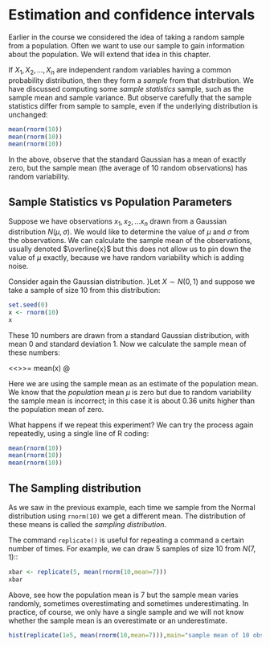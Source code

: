 # Estimation and confidence intervals

Earlier in the course we considered the idea of taking a random sample
from a population. Often we want to use our sample to gain information
about the population. We will extend that idea in this chapter.

If $X_1, X_2, \ldots, X_n$ are independent random variables having a
common probability distribution, then they form a *sample* from that
distribution.  We have discussed computing some *sample statistics*
sample, such as the sample mean and sample variance.  But observe
carefully that the sample statistics differ from sample to sample,
even if the underlying distribution is unchanged:

```{r}
mean(rnorm(10))
mean(rnorm(10))
mean(rnorm(10))
```

In the above, observe that the standard Gaussian has a mean of exactly
zero, but the sample mean (the average of 10 random observations) has
random variability.


## Sample Statistics vs Population Parameters


Suppose we have observations $x_1,x_2,\ldots x_n$ drawn from a
Gaussian distribution $N(\mu,\sigma)$.  We would like to determine the
value of $\mu$ and $\sigma$ from the observations.  We can calculate
the sample mean of the observations, usually denoted $\overline{x}$
but this does not allow us to pin down the value of $\mu$ exactly,
because we have random variability which is adding noise.

Consider again the Gaussian distribution. }Let $X \sim N(0,1)$ and
suppose we take a sample of size 10 from this distribution:

```{r}
set.seed(0)
x <- rnorm(10)
x
```

These 10 numbers are drawn from a standard Gaussian distribution, with
mean 0 and standard deviation 1.  Now we calculate the sample mean of
these numbers:
  
<<>>=
mean(x)
@  


Here we are using the sample mean as an estimate of the population
mean.  We know that the *population* mean $\mu$ is zero but due to
random variability the sample mean is incorrect; in this case it is
about 0.36 units higher than the population mean of zero.

What happens if we repeat this experiment?  We can try the process
again repeatedly, using a single line of R coding:
  
```{r}
mean(rnorm(10))
mean(rnorm(10))
mean(rnorm(10))
```


## The Sampling distribution

As we saw in the previous example, each time we sample from the Normal
distribution using ```rnorm(10)``` we get a different mean.  The
distribution of these means is called the *sampling distribution*.


The command ```replicate()``` is useful for repeating a command a
certain number of times.  For example, we can draw 5 samples of size
10 from $N(7,1)$::

```{r}
xbar <- replicate(5, mean(rnorm(10,mean=7)))
xbar
```

Above, see how the population mean is 7 but the sample mean varies
randomly, sometimes overestimating and sometimes underestimating.  In
practice, of course, we only have a single sample and we will not know
whether the sample mean is an overestimate or an underestimate.

```{r}
hist(replicate(1e5, mean(rnorm(10,mean=7))),main="sample mean of 10 observations")
```

